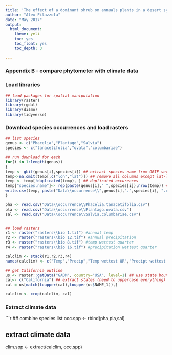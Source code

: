 ```yaml
---
title: 'The effect of a dominant shrub on annuals plants in a desert system changes along a gradient of precipitation.'
author: "Alex Filazzola"
date: "May 2017"
output:
  html_document:
    theme: yeti
    toc: yes
    toc_float: yes
    toc_depth: 3
  
---
```

### Appendix B  - compare phytometer with climate data


### Load libraries
```r
## load packages for spatial manipulation
library(raster)
library(rgdal)
library(dismo)
library(tidyverse)
```


### Download species occurrences and load rasters
```r
## list species
genus <- c("Phacelia","Plantago","Salvia")
species <- c("tanacetifolia","ovata","columbariae")

## run download for each 
for(i in 1:length(genus))
{
temp <- gbif(genus[i],species[i]) ## extract species name from GBIF server
temp<-na.omit(temp[,c("lon","lat")]) ## remove all columns except lat-long
temp <- temp[!duplicated(temp), ] ## duplicated occurences
temp["species.name"]<- rep(paste(genus[i]," ",species[i]),nrow(temp)) ##generate column for species name
write.csv(temp, paste("Data\\occurrence\\",genus[i],".",species[i], ".csv"),row.names=F, sep="") ##write csv with species occurences
}

pha <- read.csv("Data\\occurrence\\Phacelia.tanacetifolia.csv")
pla <- read.csv("Data\\occurrence\\Plantago.ovata.csv")
sal <- read.csv("Data\\occurrence\\Salvia.columbariae.csv")


## load rasters
r1 <- raster("rasters\\bio 1.tif") #annual temp
r2 <- raster("rasters\\bio 12.tif") #annual precipitation
r3 <- raster("rasters\\bio 8.tif") #temp wettest quarter
r4 <- raster("rasters\\bio 16.tif") #precipitation wettest quarter

calclim <- stack(r1,r2,r3,r4)
names(calclim) <- c("Temp","Precip","Temp wettest QR","Precipt wettest QR")

## get California outline
us <- raster::getData("GADM", country="USA", level=1) ## use state bounds from gadm website:
cal<- c("California") ## extract states (need to uppercase everything)
cal = us[match(toupper(cal),toupper(us$NAME_1)),]

calclim <- crop(calclim, cal)
```


### Extract climate data
```r
## combine species list
occ.spp <- rbind(pha,pla,sal)


## extract climate data
clim.spp <- extract(calclim, occ.spp)







